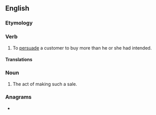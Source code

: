 ==English==
{{wikipedia}}

===Etymology===
{{prefix|en|up|sell}}

===Verb===
{{en-verb|upsells|upselling|upsold}}

# To [[persuade]] a customer to buy more than he or she had intended.

====Translations====
{{trans-top|to persuade a customer to buy more than he or she had intended}}
{{trans-mid}}
{{trans-bottom}}

===Noun===
{{en-noun}}

# The act of making such a sale.

===Anagrams===
* {{anagrams|en|a=ellpsu|sell up}}